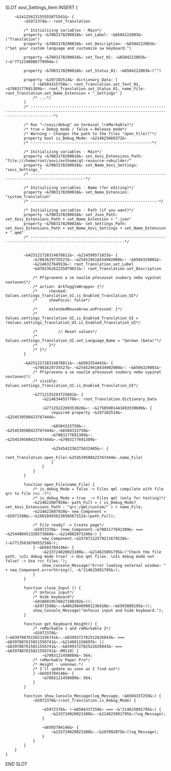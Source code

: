 SLOT xovi_Settings_Item
    INSERT {

        ~&14125623155555875541&~ {
            ~&5972374&~: root_Translation

            /* Initializing variables - Main*/
            property ~&7083178290016&~ set_Label: ~&6504222003&~("Translation")
            property ~&7083178290016&~ set_Description: ~&6504222003&~("Set your custom language and customize sw keyboard.")

            property ~&7083178290016&~ set_Text_01: ~&6504222003&~(~&"7712198086779994&~)

            property ~&7083178290016&~ set_Status_01: ~&6504222003&~("")

            property ~&197102514&~ dictionary_Data: [
                { ~&6504315758&~: root_Translation.set_Text_01, ~&7083177691309&~: root_Translation.set_Status_01, name_File: root_Translation.set_Name_Extension + "_Settings" }
                /* ...*/
            ]
            /* ------------------------------------------------------------------------------------------------------------------------------------------------------*/

            /* Run "~/xovi/debug" on terminal (reMarkable)*/
            /* true = Debug mode / false = Release mode*/
            /* Warning – Changes the path to the files "open_File()"*/
            property bool is_Debug_Mode: ~&214625660372&~
            /* -----------------------------------------------------*/

            /* Initializing variables - Main*/
            property ~&7083178290016&~ set_Xovi_Extensions_Path: "file:///home/root/xovi/exthome/qt-resource-rebuilder/"
            property ~&7083178290016&~ set_Name_Xovi_Settings: "xovi_Settings_"
            /* ----------------------------------------------------------------------------------------------*/

            /* Initializing variables - Name (for editing)*/
            property ~&7083178290016&~ set_Name_Extension: "system_Translation"
            /* --------------------------------------------------------*/

            /* Initializing variables - Path (if you want)*/
            property ~&7083178290016&~ set_Json_Path: set_Xovi_Extensions_Path + set_Name_Extension + ".json"
            property ~&7083178290016&~ set_Settings_Path: set_Xovi_Extensions_Path + set_Name_Xovi_Settings + set_Name_Extension + ".qmd"
            /* ---------------------------------------------------------------------------------------------------------------*/


            ~&425121728314878811&~.~&214599571833&~ {
                ~&7081629735527&~.~&254529418434902000&~: ~&6504329801&~
                ~&214632764553&~: root_Translation.set_Label
                ~&478136262235079021&~: root_Translation.set_Description

                /* Připraveno a se naučím přesouvat soubory nebo vypínat nastavení*/
                /* action: ArkToggleWrapper {*/
                /*     checked: Values.settings_Translation_UI.is_Enabled_Translation_UI*/
                /*     showFocus: false*/

                /*     extendedMouseArea.onPressed: {*/
                /*         Values.settings_Translation_UI.is_Enabled_Translation_UI = !Values.settings_Translation_UI.is_Enabled_Translation_UI*/
                        
                /*         // Reset values*/
                /*         Values.settings_Translation_UI.set_Language_Name = "German (beta)"*/
                /*     }*/
                /* }*/
            }

            ~&425121728314878811&~.~&6502554441&~ {
                ~&7081629735527&~.~&254529418434902000&~: ~&6504329801&~
                /* Připraveno a se naučím přesouvat soubory nebo vypínat nastavení*/
                /* visible: Values.settings_Translation_UI.is_Enabled_Translation_UI*/

                ~&7712155293725601&~ {
                    ~&214634455770&~: root_Translation.dictionary_Data

                    ~&7712922269353028&~: ~&17505001443493339609&~ {
                        required property ~&197102514&~ ~&254539508423767444&~
                        
                        ~&6504315758&~: ~&254539508423767444&~.~&6504315758&~
                        ~&7083177691309&~: ~&254539508423767444&~.~&7083177691309&~

                        ~&254542236275632405&~: {
                            root_Translation.open_File(~&254539508423767444&~.name_File)
                        }
                    }
                }
            }

            function open_File(name_File) {
                /* is_debug_Mode = false -> Files qml compilate with file qrc to file rcc :)*/
                /* is_debug_Mode = true  -> Files qml (only for testing)*/
                ~&214622607920&~ path_Full = ( is_Debug_Mode? set_Xovi_Extensions_Path : "qrc:/qml/custom/" ) + name_File;
                ~&214622607920&~ new_Component = ~&5971598&~.~&16810493623656567312&~(path_Full);
                
                /* File ready? -> Create page*/
                ~&5972376&~ (new_Component.~&7083177691309&~ === ~&254480451320573660&~.~&214602073246&~) {
                    new_Component.~&15747212579211679220&~(~&7713561876955258&~);
                } ~&6503784146&~ {
                    ~&233724020023100&~.~&214625091795&~("Check the file path. \nIs debug mode true? -> Use qml files. \nIs debug mode not false? -> Use rcc files.");
                    show_Console_Message("Error loading external window: " + new_Component.errorString(), ~&"214625091795&~);
                }
            }

            function close_Input () {
                /* Unfocus input*/
                /* Hide keyboard*/
                ~&9186019576827190292&~();
                ~&5971598&~.~&486208409901236410&~.~&6503888195&~();
                show_Console_Message("Unfocus input and hide keyboard.");
            }

            function get_Keyboard_Height() {
                /* reMarkable 1 and reMarkable 2*/
                ~&5972376&~ (~&8397887615021556741&~.~&8399372782522826843&~ === ~&8397887615021556741&~.~&214601156697&~ || ~&8397887615021556741&~.~&8399372782522826843&~ === ~&8397887615021556741&~.RM110) {
                    ~&7083121450889&~ 564;
                /* reMarkable Paper Pro*/
                /* Height - unknown.*/
                /* I'll update as soon as I find out*/
                } ~&6503784146&~ {
                    ~&7083121450889&~ 564;
                }
            }

            function show_Console_Message(log_Message, ~&6504337259&~) {
                ~&5972376&~(root_Translation.is_Debug_Mode) {

                    ~&5972376&~ (~&6504337259&~ === ~&"214625091795&~) {
                        ~&233724020023100&~.~&214625091795&~(log_Message);
                    }

                    ~&6503784146&~ {
                        ~&233724020023100&~.~&197092075&~(log_Message);
                    }
                }
            }
        }
    }
END SLOT

